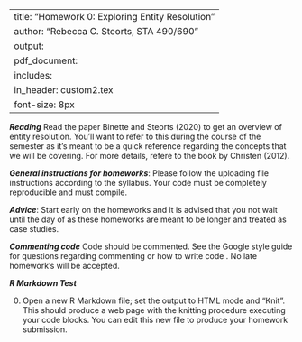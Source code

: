 
---
title: "Homework 0: Exploring Entity Resolution"
author: "Rebecca C. Steorts, STA 490/690"
output: 
     pdf_document:
      includes: 
          in_header: custom2.tex
font-size: 8px
---

***Reading*** Read the paper Binette and Steorts (2020) to get an overview of entity resolution. You'll want to refer to this during the course of the semester as it's meant to be a quick reference regarding the concepts that we will be covering. For more details, refere to the book by Christen (2012). 

***General instructions for homeworks***: Please follow the uploading file instructions according to the syllabus. Your code must be completely reproducible and must compile. 

***Advice***: Start early on the homeworks and it is advised that you not wait until the day of as these homeworks are meant to be longer and treated as case studies.

***Commenting code***
Code should be commented. See the Google style guide for questions regarding commenting or how to write 
code \url{https://google.github.io/styleguide/Rguide.xml}. No late homework's will be accepted.

***R Markdown Test***

0. Open a new R Markdown file; set the output to HTML mode and "Knit". This should produce a web page with the knitting procedure executing your code blocks. You can edit this new file to produce your homework submission.


\textbf{Total points on assignment: 5 (reproducibility) + 10 points for the assignment.}

\begin{enumerate}
\item Find \textbf{three examples} of entity resolution tasks using information publicly available. For each of the three examples, describe the problem at hand and what information is needed in order to distinguish the unique entities (or link/merge record that belong to each entity). Be sure to include a list of the records for each example and the public source where you found them. \textbf{Entities can be people or objects. One example can be about yourself if you find this easier to discuss and talk about.}

\vspace*{2em}

For example, you might use Google Scholar to search for a textbook. What kind of results do you get back? Are they unique or not? As another example, what happens when you try and search for someone on PubMed (such as an author or paper). How could identify unique papers? What other public records might have linkage problems? 

\item Download and install the \texttt{RecordLinkage} package in R on your computer. View the help documentation for \texttt{strcmp}. Which string metrics can this function calculate?

\item Read the six page paper describing the Jaro-Winkler string metric, ``String Comparator Metrics and Enhanced Decision Rules in the Fellegi-Sunter Model of Record Linkage.
Concentrate on Sections 1, 2.3, 2.4, and 3. We will discuss the Fellegi-Sunter model in more depth in class. 

\vspace*{2em}

On page 4, Table 1 provides Jaro-Winkler similarity values for several pairs of words.
Pick a pair of words and use the function \texttt{jarowinkler} to experiment with typographical errors in different places. 

\vspace*{2em}

What happens when you switch letters at the beginning of the word? the end? What if the letter moves two or three places? What happens if you leave out letters in one of the words? What types of changes result in larger decreases in the similarity score? Describe your results and provide reproducible code in order to back up any claims. 
\end{enumerate}